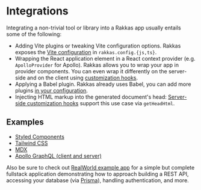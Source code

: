 # Integrations

Integrating a non-trivial tool or library into a Rakkas app usually entails some of the following:

- Adding Vite plugins or tweaking Vite configuration options. Rakkas exposes the [Vite configuration](./configuration-options#vite) in `rakkas.config.{js,ts}`.
- Wrapping the React application element in a React context provider (e.g. `ApolloProvider` for Apollo). Rakkas allows you to wrap your app in provider components. You can even wrap it differently on the server-side and on the client using [customization hooks](./customization-hooks).
- Applying a Babel plugin. Rakkas already uses Babel, you can add more plugins [in your configuration](./configuration-options#babel).
- Injecting HTML markup into the generated document's head: [Server-side customization hooks](./customization-hooks#server-side) support this use case via `getHeadHtml`.

## Examples

- [Styled Components](https://github.com/rakkasjs/rakkasjs/tree/main/examples/styled-components")
- [Tailwind CSS](https://github.com/rakkasjs/rakkasjs/tree/main/examples/tailwind-css")
- [MDX](https://github.com/rakkasjs/rakkasjs/tree/main/examples/mdx")
- [Apollo GraphQL (client and server)](https://github.com/rakkasjs/rakkasjs/tree/main/examples/apollo-graphql")

Also be sure to check out [RealWorld example app](https://github.com/rakkasjs/rakkas-realworld) for a simple but complete fullstack application demonstrating how to approach building a REST API, accessing your database (via [Prisma](https://www.prisma.io)), handling authentication, and more.
